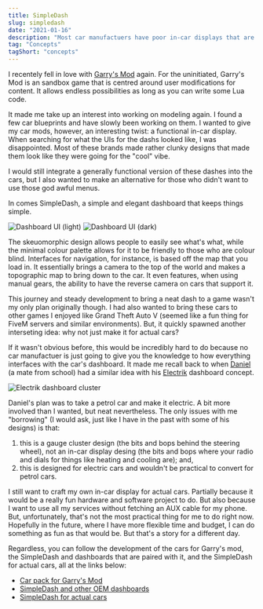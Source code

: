 ```yaml
---
title: SimpleDash
slug: simpledash
date: "2021-01-16"
description: "Most car manufactuers have poor in-car displays that are slow and clunky. I wanted to change that."
tag: "Concepts"
tagShort: "concepts"
---
```


I recentely fell in love with [Garry's Mod](https://gmod.facepunch.com/) again. For the uninitiated, Garry's Mod is an sandbox game that is centred around user modifications for content. It allows endless possibilities as long as you can write some Lua code.

It made me take up an interest into working on modeling again. I found a few car blueprints and have slowly been working on them. I wanted to give my car mods, however, an interesting twist: a functional in-car display. When searching for what the UIs for the dashs looked like, I was disappointed. Most of these brands made rather clunky designs that made them look like they were going for the "cool" vibe.

I would still integrate a generally functional version of these dashes into the cars, but I also wanted to make an alternative for those who didn't want to use those god awful menus.

In comes SimpleDash, a simple and elegant dashboard that keeps things simple.

![Dashboard UI (light)](/assets/posts/simpledash/dash_light.png)
![Dashboard UI (dark)](/assets/posts/simpledash/dash_dark.png)

The skeuomorphic design allows people to easily see what's what, while the minimal colour palette allows for it to be friendly to those who are colour blind. Interfaces for navigation, for instance, is based off the map that you load in. It essentially brings a camera to the top of the world and makes a topographic map to bring down to the car. It even features, when using manual gears, the ability to have the reverse camera on cars that support it.

This journey and steady development to bring a neat dash to a game wasn't my only plan originally though. I had also wanted to bring these cars to other games I enjoyed like Grand Theft Auto V (seemed like a fun thing for FiveM servers and similar environments). But, it quickly spawned another interseting idea: why not just make it for actual cars?

If it wasn't obvious before, this would be incredibly hard to do because no car manufactuer is just going to give you the knowledge to how everything interfaces with the car's dashboard. It made me recall back to when [Daniel](https://cyckl.github.io) (a mate from school) had a similar idea with his [Electrik](https://github.com/cyckl/cyckl.github.io/blob/2020/images/electrik.svg) dashboard concept.

![Electrik dashboard cluster](/assets/posts/simpledash/electrik.svg)

Daniel's plan was to take a petrol car and make it electric. A bit more involved than I wanted, but neat nevertheless. The only issues with me "borrowing" (I would ask, just like I have in the past with some of his designs) is that:
1. this is a gauge cluster design (the bits and bops behind the steering wheel), not an in-car display desing (the bits and bops where your radio and dials for things like heating and cooling are); and,
2. this is designed for electric cars and wouldn't be practical to convert for petrol cars.

I still want to craft my own in-car display for actual cars. Partially because it would be a really fun hardware and software project to do. But also because I want to use all my services without fetching an AUX cable for my phone. But, unfortunately, that's not the most practical thing for me to do right now. Hopefully in the future, where I have more flexible time and budget, I can do something as fun as that would be. But that's a story for a different day.

Regardless, you can follow the development of the cars for Garry's mod, the SimpleDash and dashboards that are paired with it, and the SimpleDash for actual cars, all at the links below:
- [Car pack for Garry's Mod](/projects/simfphys-cars)
- [SimpleDash and other OEM dashboards](/projects/gmod-car-dashs)
- [SimpleDash for actual cars](/projects/simpledash)
